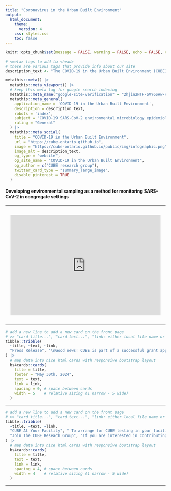 ```yaml
---
title: "Coronavirus in the Urban Built Environment"
output: 
  html_document:
    theme: 
      version: 4
    css: styles.css
    toc: false
---
```



```r
knitr::opts_chunk$set(message = FALSE, warning = FALSE, echo = FALSE, collapse = TRUE)
```

```r
# <meta> tags to add to <head>
# these are various tags that provide info about our site
description_text <- "The COVID-19 in the Urban Built Environment (CUBE) project seeks to develop environmental sampling as a spatially-resolved method for monitoring COVID-19 in congregate settings such as long-term care homes (LTC), universities, public schools, and daycares. "

metathis::meta() |> 
  metathis::meta_viewport() |> 
  # keep this meta tag for google search indexing
  metathis::meta_name("google-site-verification" = "2hjin2NTF-SVY6SAw-HRZcg1Z-q5iNEbwHOTW4yfIao") |> 
  metathis::meta_general(
    application_name = 'COVID-19 in the Urban Built Environment',
    description = description_text,
    robots = 'index',
    subject = "COVID-19 SARS-CoV-2 environmental microbiology epidemiology urban built environment Ontario",
    rating = "General"
  ) |>
  metathis::meta_social(
    title = "COVID-19 in the Urban Built Environment",
    url = "https://cube-ontario.github.io",
    image = "https://cube-ontario.github.io/public/img/infographic.png",
    image_alt = description_text,
    og_type = "website",
    og_site_name = "COVID-19 in the Urban Built Environment",
    og_author = c("CUBE research group"),
    twitter_card_type = "summary_large_image",
    disable_pinterest = TRUE
  )

```

<head>
<!-- Google tag (gtag.js) -->
<script async src="https://www.googletagmanager.com/gtag/js?id=G-8F9R0B5L51"></script>
<script>
  window.dataLayer = window.dataLayer || [];
  function gtag(){dataLayer.push(arguments);}
  gtag('js', new Date());

  gtag('config', 'G-8F9R0B5L51');
</script>
<link rel=“stylesheet” type=“text/css” href=“styles.css”>
</head> 

#### Developing environmental sampling as a method for monitoring SARS-CoV-2 in congregate settings

------------------------------------------------------------------------

<!-- youtube video embedding -->

::: {.video-container style="display: flex; text-align: center; margin: 0 auto; padding: 1rem;"}

<iframe width="560" height="315" style="display: block; margin: 0 auto;" src="https://www.youtube.com/embed/oVdM8T9QVmo" title="YouTube video player" frameborder="0" allow="accelerometer; autoplay; clipboard-write; encrypted-media; gyroscope; picture-in-picture" allowfullscreen>
</iframe>

:::

------------------------------------------------------------------------

::: {#press-release}
```r
# add a new line to add a new card on the front page
# >> "card title...", "card text...", "link: either local file name or url"
tibble::tribble(
  ~title, ~text, ~link,
  "Press Release", "\nGood news! CUBE is part of a successful grant application to Genome Canada’s Genomics Applications Partnership Program (GAPP).", "gapp_release.html",
) |> 
  # map data into nice html cards with responsive bootstrap layout
  bs4cards::cards(
    title = title,
    footer = "May 30th, 2024",
    text = text,
    link = link,
    spacing = 0, # space between cards
    width = 5    # relative sizing (1 narrow - 5 wide)
  )
```
:::


------------------------------------------------------------------------

::: {#contact-cards}
```r
# add a new line to add a new card on the front page
# >> "card title...", "card text...", "link: either local file name or url"
tibble::tribble(
  ~title, ~text, ~link,
  "CUBE At Your Facility", " To arrange for CUBE testing in your facility, please contact us.", "contact.html",
  "Join The CUBE Reseach Group", "If you are interested in contributing to the CUBE research project, please get in touch.", "contact.html"
) |> 
  # map data into nice html cards with responsive bootstrap layout
  bs4cards::cards(
    title = title,
    text = text,
    link = link,
    spacing = 4, # space between cards
    width = 4    # relative sizing (1 narrow - 5 wide)
  )
```
:::

------------------------------------------------------------------------
